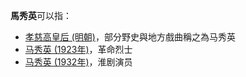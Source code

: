 '''馬秀英'''可以指：
* [[孝慈高皇后_(明朝)|孝慈高皇后 (明朝)]]，部分野史與地方戲曲稱之為马秀英
* [[马秀英_(1923年)|马秀英 (1923年)]]，革命烈士
* [[马秀英_(1932年)|马秀英 (1932年)]]，淮剧演员

{{disambig}}